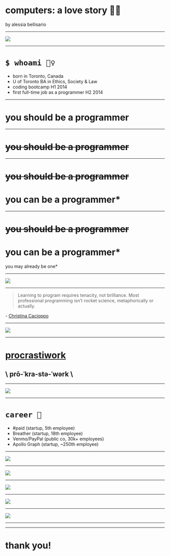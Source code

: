 

<Head>
  <title>computers: a love story by alessia bellisario</title>
</Head>

# computers: a love story 💾💙

by alessia bellisario

---

![](https://www.dropbox.com/s/vwsiw574ixj4ww6/WiBnMH7k.png?raw=1)

---

<Contour>

# `$ whoami 🕵️‍♀️`

- born in Toronto, Canada
- U of Toronto BA in Ethics, Society & Law
- coding bootcamp H1 2014
- first full-time job as a programmer H2 2014

</Contour>

---

<Contour framed>

# you should be a programmer

</Contour>

---

<Contour framed>

# <strike>you should be a programmer</strike>

</Contour>

---

<Contour framed>

# <strike>you should be a programmer</strike>

# you can be a programmer\*

</Contour>

---

<Contour framed>

# <strike>you should be a programmer</strike>

# you can be a programmer\*

you may already be one\*

</Contour>

---

![](https://www.dropbox.com/s/ty5vr2y454c3ptq/CleanShot%202022-09-21%20at%2008.01.26%402x.png?raw=1)

---

<Contour framed>

> Learning to program requires tenacity, not brilliance. Most professional programming isn’t rocket science, metaphorically or actually.

\- [Christina Cacioppo](http://web.archive.org/web/20210301091303/https://christinacacioppo.com/blog/build-products)

</Contour>

---

<Contour framed>

![](https://blacknerdproblems.com/wp-content/uploads/2017/11/neopets-list.png)

</Contour>

---

<Contour framed>

# [procrastiwork](https://www.jessicahische.shop/product/procrastiworking-poster)

## \ prō-ˈkra-stə-ˈwərk \

</Contour>

---

<Contour framed>

![](https://www.dropbox.com/s/dl92yu1rgbf2o7s/CleanShot%202022-09-21%20at%2008.14.16.png?raw=1)

</Contour>

---

<Contour>

# `career 🎒`

- #paid (startup, 5th employee)
- Breather (startup, 18th employee)
- Venmo/PayPal (public co, 30k+ employees)
- Apollo Graph (startup, ~250th employee)

</Contour>

---

![](https://www.dropbox.com/s/01fdncw98dh5hta/UICAMAmg.jpg?raw=1)

---

![](https://www.dropbox.com/s/b9sgozks7usn4ll/lXKXpJSc.png?raw=1)

---

![](https://www.dropbox.com/s/bj0lewfew25rti6/rpJOENOk.png?raw=1)

---

![](https://www.dropbox.com/s/bj0lewfew25rti6/rpJOENOk.png?raw=1)

---

![](https://www.dropbox.com/s/f5rakzowk8z8lqx/oVHopjuo.png?raw=1)

---

<Frame
  url="https://yarnpkg.com/package/@apollo/client"
  loadingText="Loading..."
/>

---

<Contour framed>

# thank you!

</Contour>
